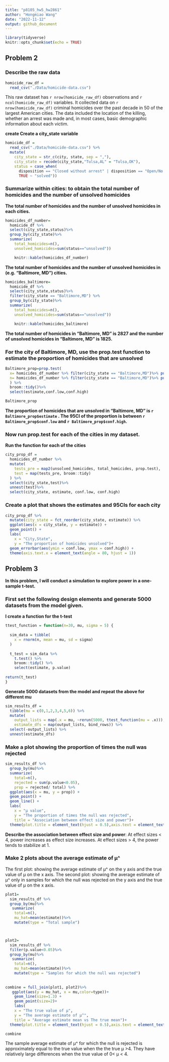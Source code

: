 ```yaml
---
title: "p8105_hw5_hw2861"
author: "Hongmiao Wang"
date: "2022-11-12"
output: github_document
---
```


```r
library(tidyverse)
knitr::opts_chunk$set(echo = TRUE)
```

## Problem 2
### Describe the raw data
```r
homicide_raw_df = 
  read_csv("./Data/homicide-data.csv")
```

This raw dataset has `r nrow(homicide_raw_df)` observations and `r ncol(homicide_raw_df)` variables. It collected data on `r nrow(homicide_raw_df)` criminal homicides over the past decade in 50 of the largest American cities. The data included the location of the killing, whether an arrest was made and, in most cases, basic demographic information about each victim.

**create Create a city_state variable**
```r
homicide_df = 
  read_csv("./Data/homicide-data.csv") %>% 
  mutate(
    city_state = str_c(city, state, sep = ","),
    city_state = recode(city_state,"Tulsa,AL" = "Tulsa,OK"),
    status = case_when(
      disposition == "Closed without arrest" | disposition == "Open/No arrest"   ~ "unsolved",
      TRUE ~ "solved"))
```

### Summarize within cities: to obtain the total number of homicides and the number of unsolved homicides

**The total number of homicides and the number of unsolved homicides in each cities.** 
```r
homicides_df_number= 
  homicide_df %>%
  select(city_state,status)%>%
  group_by(city_state)%>%
  summarize(
    total_homicides=n(),
    unsolved_homicides=sum(status=="unsolved")) 

    knitr::kable(homicides_df_number)
```

**The total number of homicides and the number of unsolved homicides in (e.g. “Baltimore, MD”)  cities.** 
```r
homicides_baltimore= 
  homicide_df %>%
  select(city_state,status)%>%
  filter(city_state == "Baltimore,MD") %>%
  group_by(city_state)%>%
  summarize(
    total_homicides=n(),
    unsolved_homicides=sum(status=="unsolved")) 

    knitr::kable(homicides_baltimore)
```

**The total number of homicides in “Baltimore, MD” is 2827 and the number of unsolved homicides in “Baltimore, MD” is 1825.**

### For the city of Baltimore, MD, use the prop.test function to estimate the proportion of homicides that are unsolved
```r
Baltimore_prop=prop.test(
  x= homicides_df_number %>% filter(city_state == "Baltimore,MD")%>% pull(unsolved_homicides), 
  n= homicides_df_number %>% filter(city_state == "Baltimore,MD")%>% pull(total_homicides)
  ) %>% 
  broom::tidy()%>% 
  select(estimate,conf.low,conf.high)

Baltimore_prop
```
**The proportion of homicides that are unsolved in “Baltimore, MD”  is `r Baltimore_prop$estimate` . 
The 95CI of the proportion is between `r Baltimore_prop$conf.low` and  `r Baltimore_prop$conf.high`.**

### Now run prop.test for each of the cities in my dataset.

**Run the function for each of the cities**
```r
city_prop_df =
  homicides_df_number %>%
  mutate(
    tests_pre = map2(unsolved_homicides, total_homicides, prop.test),
    test = map(tests_pre, broom::tidy)
  ) %>%
  select(city_state,test)%>%
  unnest(test)%>%
  select(city_state, estimate, conf.low, conf.high)
```


### Create a plot that shows the estimates and 95CIs for each city
```r
city_prop_df %>% 
  mutate(city_state = fct_reorder(city_state, estimate)) %>% 
  ggplot(aes(x = city_state, y = estimate)) +
  geom_point() + 
  labs(
    x = "City,State",
    y = "The proportion of homicides unsolved")+
  geom_errorbar(aes(ymin = conf.low, ymax = conf.high)) + 
  theme(axis.text.x = element_text(angle = 80, hjust = 1))
```

## Problem 3
**In this problem, I will conduct a simulation to explore power in a one-sample t-test.**

### First set the following design elements and generate 5000 datasets from the model given.

**I create a function for the t-test**
```r
ttest_function = function(n=30, mu, sigma = 5) {
  
  sim_data = tibble(
    x = rnorm(n, mean = mu, sd = sigma)
  )
  
  t_test = sim_data %>% 
    t.test() %>%
    broom::tidy() %>%
    select(estimate, p.value)
  
return(t_test)
}
```


**Generate 5000 datasets from the model and repeat the above for different mu**
```r
sim_results_df = 
  tibble(mu = c(0,1,2,3,4,5,6)) %>% 
  mutate(
    output_lists = map(.x = mu, ~rerun(5000, ttest_function(mu = .x))),
    estimate_dfs = map(output_lists, bind_rows)) %>% 
  select(-output_lists) %>% 
  unnest(estimate_dfs)
```

### Make a plot showing the proportion of times the null was rejected
```r
sim_results_df %>%
  group_by(mu)%>%
  summarize(
    total=n(),
    rejected = sum(p.value<0.05),
    prop = rejected/ total) %>% 
  ggplot(aes(x = mu, y = prop)) +
  geom_point() + 
  geom_line() +
  labs(
    x = "μ value",
    y = "The proportion of times the null was rejected",
    title = "Association between effect size and power")+
  theme(plot.title = element_text(hjust = 0.5),axis.text = element_text(size = 13))
```

**Describe the association between effect size and power**:
At effect sizes < 4, power increases as effect size increases. 
At effect sizes > 4, the power tends to stabilize at 1.


### Make 2 plots about the average estimate of μ^ 
The first plot: showing the average estimate of μ^ on the y axis and the true value of μ on the x axis. 
The second plot: showing the average estimate of μ^ only in samples for which the null was rejected on the y axis and the true value of μ on the x axis.
```r
plot1=
  sim_results_df %>%
  group_by(mu)%>%
   summarize(
    total=n(),
    mu_hat=mean(estimate))%>%
    mutate(type = "Total sample")



plot2= 
  sim_results_df %>%
  filter(p.value<0.05)%>%
  group_by(mu)%>%
   summarize(
    total=n(),
    mu_hat=mean(estimate))%>%
    mutate(type = "Samples for which the null was rejected")
    
    
combine = full_join(plot1, plot2)%>%
   ggplot(aes(y = mu_hat, x = mu,color=type))+
    geom_line(size=1.3) +
    geom_point(size=2)+
    labs(
    x = "The true value of μ",
    y = "The average estimate of μ^",
    title = "Average estimate mean vs The true mean")+
  theme(plot.title = element_text(hjust = 0.5),axis.text = element_text(size = 13),legend.position = "bottom",)

combine
```

The sample average estimate of μ^ for which the null is rejected is  approximately equal to the true value when the the true μ >4. They have relatively large differences when the true value of 0< μ < 4. 